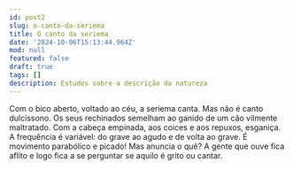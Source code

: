 ```yaml
---
id: post2
slug: o-canto-da-seriema
title: O canto da seriema
date: '2024-10-06T15:13:44.964Z'
mod: null
featured: false
draft: true
tags: []
description: Estudos sobre a descrição da natureza
---
```

Com o bico aberto, voltado ao céu, a seriema canta. Mas não é canto dulcíssono. Os seus 
rechinados semelham ao ganido de um cão vilmente maltratado. Com a cabeça empinada, aos 
coices e aos repuxos, esganiça. A frequência é variável: do grave ao agudo e de volta ao
grave. É movimento parabólico e picado! Mas anuncia o quê? A gente que ouve fica aflito e logo
fica a se perguntar se aquilo é grito ou cantar.
